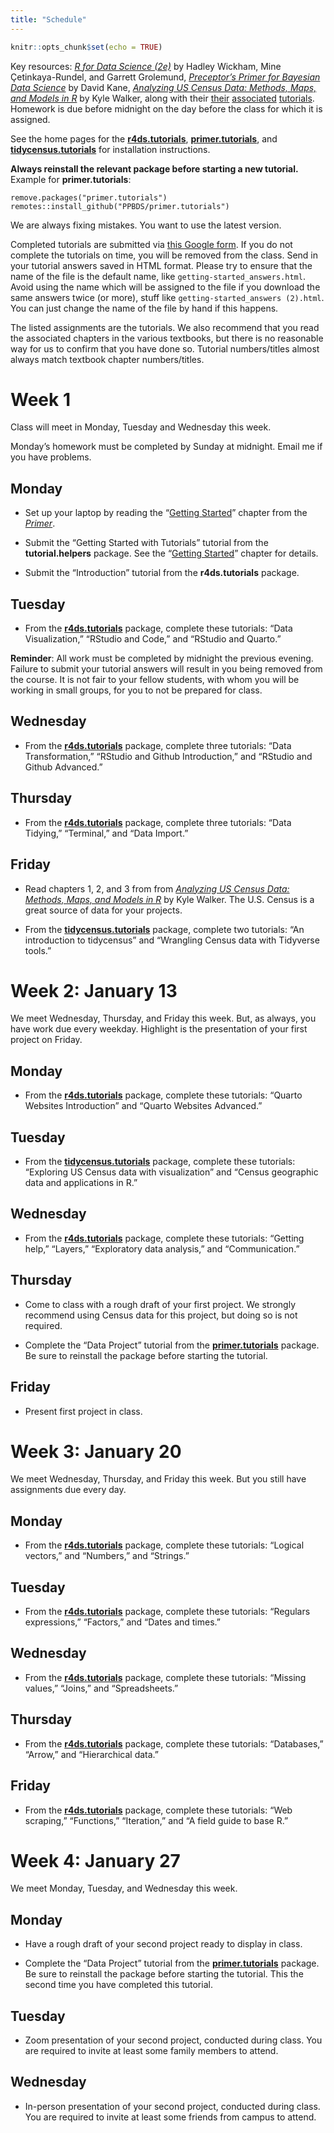 ```yaml
---
title: "Schedule"
---
```


```r
knitr::opts_chunk$set(echo = TRUE)
```

Key resources: [*R for Data Science (2e)*](https://r4ds.hadley.nz/) by Hadley Wickham, Mine Çetinkaya-Rundel, and Garrett Grolemund, [*Preceptor's Primer for Bayesian Data Science*](https://ppbds.github.io/primer/) by David Kane, [*Analyzing US Census Data: Methods, Maps, and Models in R*](https://walker-data.com/census-r/) by Kyle Walker, along with their [their](https://ppbds.github.io/r4ds.tutorials/) [associated](https://ppbds.github.io/primer.tutorials/) [tutorials](https://ppbds.github.io/tidycensus.tutorials/). Homework is due before midnight on the day before the class for which it is assigned.

See the home pages for the [**r4ds.tutorials**](https://ppbds.github.io/r4ds.tutorials/), [**primer.tutorials**](https://ppbds.github.io/primer.tutorials/), and [**tidycensus.tutorials**](https://ppbds.github.io/tidycensus.tutorials/) for installation instructions.

**Always reinstall the relevant package before starting a new tutorial.** Example for **primer.tutorials**:

```
remove.packages("primer.tutorials")
remotes::install_github("PPBDS/primer.tutorials")
```

We are always fixing mistakes. You want to use the latest version.

Completed tutorials are submitted via [this Google form](https://forms.gle/G2LeFfJ4CiSuudCe9). If you do not complete the tutorials on time, you will be removed from the class. Send in your tutorial answers saved in HTML format. Please try to ensure that the name of the file is the default name, like `getting-started_answers.html`. Avoid using the name which will be assigned to the file if you download the same answers twice (or more), stuff like `getting-started_answers (2).html`. You can just change the name of the file by hand if this happens.

The listed assignments are the tutorials. We also recommend that you read the associated chapters in the various textbooks, but there is no reasonable way for us to confirm that you have done so. Tutorial numbers/titles almost always match textbook chapter numbers/titles.


# Week 1

Class will meet in Monday, Tuesday and Wednesday this week.

Monday's homework must be completed by Sunday at midnight. Email me if you have problems. 

## Monday 

* Set up your laptop by reading the "[Getting Started](https://ppbds.github.io/primer/getting-started.html)" chapter from the [*Primer*](https://ppbds.github.io/primer/).

* Submit the "Getting Started with Tutorials" tutorial from the **tutorial.helpers** package. See the "[Getting Started](https://ppbds.github.io/primer/getting-started.html)" chapter for details.

* Submit the "Introduction" tutorial from the **r4ds.tutorials** package.

## Tuesday 

* From the [**r4ds.tutorials**](https://ppbds.github.io/r4ds.tutorials/) package, complete these tutorials: "Data Visualization," "RStudio and Code," and "RStudio and Quarto."

**Reminder**: All work must be completed by midnight the previous evening. Failure to submit your tutorial answers will result in you being removed from the course. It is not fair to your fellow students, with whom you will be working in small groups, for you to not be prepared for class.

## Wednesday 

* From the [**r4ds.tutorials**](https://ppbds.github.io/r4ds.tutorials/) package, complete three tutorials: "Data Transformation," "RStudio and Github Introduction," and "RStudio and Github Advanced."  
 

## Thursday 

* From the [**r4ds.tutorials**](https://ppbds.github.io/r4ds.tutorials/) package, complete three tutorials: "Data Tidying," "Terminal," and "Data Import."


## Friday 

<!-- DK: Add other chapters. -->

* Read chapters 1, 2, and 3 from from [*Analyzing US Census Data: Methods, Maps, and Models in R*](https://walker-data.com/census-r/index.html) by Kyle Walker. The U.S. Census is a great source of data for your projects.

* From the [**tidycensus.tutorials**](https://ppbds.github.io/tidycensus.tutorials/) package, complete two tutorials: "An introduction to tidycensus" and "Wrangling Census data with Tidyverse tools."  


# Week 2: January 13

We meet Wednesday, Thursday, and Friday this week. But, as always, you have work due every weekday. Highlight is the presentation of your first project on Friday.



## Monday

* From the [**r4ds.tutorials**](https://ppbds.github.io/r4ds.tutorials/) package, complete these tutorials: "Quarto Websites Introduction" and "Quarto Websites Advanced."

## Tuesday 

<!-- Note that the chapters 4 and 5 tidyverse tutorials are not ready for primetime. But I am assigning them anyway. -->

* From the [**tidycensus.tutorials**](https://ppbds.github.io/tidycensus.tutorials/) package, complete these tutorials: "Exploring US Census data with visualization" and "Census geographic data and applications in R." 

## Wednesday 

* From the [**r4ds.tutorials**](https://ppbds.github.io/r4ds.tutorials/) package, complete these tutorials: "Getting help," "Layers," "Exploratory data analysis," and "Communication."

## Thursday 

* Come to class with a rough draft of your first project. We strongly recommend using Census data for this project, but doing so is not required. 

* Complete the "Data Project" tutorial from the [**primer.tutorials**](https://ppbds.github.io/primer.tutorials/) package. Be sure to reinstall the package before starting the tutorial.

## Friday

* Present first project in class.

# Week 3: January 20

We meet Wednesday, Thursday, and Friday this week. But you still have assignments due every day.

## Monday

* From the [**r4ds.tutorials**](https://ppbds.github.io/r4ds.tutorials/) package, complete these tutorials: "Logical vectors," and "Numbers," and "Strings."

## Tuesday

* From the [**r4ds.tutorials**](https://ppbds.github.io/r4ds.tutorials/) package, complete these tutorials: "Regulars expressions," "Factors," and "Dates and times." 

## Wednesday

* From the [**r4ds.tutorials**](https://ppbds.github.io/r4ds.tutorials/) package, complete these tutorials: "Missing values," "Joins," and "Spreadsheets."

## Thursday

* From the [**r4ds.tutorials**](https://ppbds.github.io/r4ds.tutorials/) package, complete these tutorials: "Databases," "Arrow," and "Hierarchical data."

## Friday

* From the [**r4ds.tutorials**](https://ppbds.github.io/r4ds.tutorials/) package, complete these tutorials:  "Web scraping," "Functions," "Iteration," and "A field guide to base R." 


# Week 4: January 27

We meet Monday, Tuesday, and Wednesday this week. 

## Monday

* Have a rough draft of your second project ready to display in class.

* Complete the "Data Project" tutorial from the [**primer.tutorials**](https://ppbds.github.io/primer.tutorials/) package. Be sure to reinstall the package before starting the tutorial. This the second time you have completed this tutorial. 

## Tuesday

* Zoom presentation of your second project, conducted during class. You are required to invite at least some family members to attend.

## Wednesday

* In-person presentation of your second project, conducted during class. You are required to invite at least some friends from campus to attend.


 








